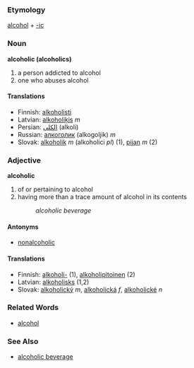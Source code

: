 === Etymology ===
[[alcohol]] + [[-ic]]

=== Noun ===
'''alcoholic (alcoholics)'''
# a person addicted to alcohol
# one who abuses alcohol

==== Translations ====
*Finnish: [[alkoholisti]]
*Latvian: [[alkoholiķis]] ''m''
*Persian: [[الکلی]] (alkoli)
*Russian: [[алкоголик]] (alkogoljik) ''m''
*Slovak: [[alkoholik]] ''m'' (alkoholici ''pl'') (1), [[pijan]] ''m'' (2)

=== Adjective ===
'''alcoholic'''
# of or pertaining to alcohol
# having more than a trace amount of alcohol in its contents
#: ''alcoholic beverage''

==== Antonyms ====
* [[nonalcoholic]]

==== Translations ====
*Finnish: [[alkoholi-]] (1), [[alkoholipitoinen]] (2)
*Latvian: [[alkoholisks]] (1,2)
*Slovak: [[alkoholický]] ''m'', [[alkoholická]] ''f'', [[alkoholické]] ''n''

=== Related Words ===
* [[alcohol]]
=== See Also ===
* [[alcoholic beverage]]